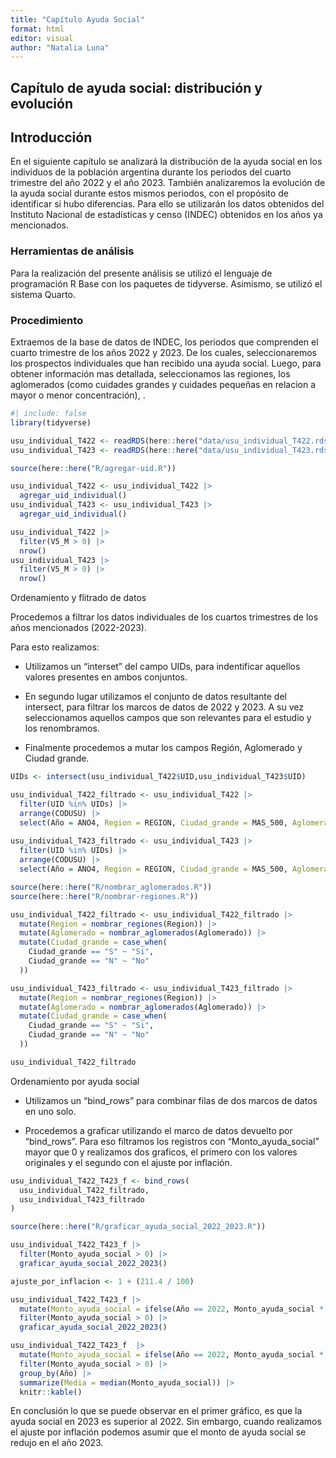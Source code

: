```yaml
---
title: "Capítulo Ayuda Social"
format: html
editor: visual
author: "Natalia Luna"
---
```


## Capítulo de ayuda social: distribución y evolución

## Introducción

En el siguiente capítulo se analizará la distribución de la ayuda social en los individuos de la población argentina durante los periodos del cuarto trimestre del año 2022 y el año 2023. También analizaremos la evolución de la ayuda social durante estos mismos periodos, con el propósito de identificar si hubo diferencias. Para ello se utilizarán los datos obtenidos del Instituto Nacional de estadísticas y censo (INDEC) obtenidos en los años ya mencionados.

### Herramientas de análisis

Para la realización del presente análisis se utilizó el lenguaje de programación R Base con los paquetes de tidyverse. Asimismo, se utilizó el sistema Quarto.

### Procedimiento

Extraemos de la base de datos de INDEC, los periodos que comprenden el cuarto trimestre de los años 2022 y 2023. De los cuales, seleccionaremos los prospectos individuales que han recibido una ayuda social. Luego, para obtener información mas detallada, seleccionamos las regiones, los aglomerados (como cuidades grandes y cuidades pequeñas en relacion a mayor o menor concentración), .

```r
#| include: false
library(tidyverse)
```

```r

usu_individual_T422 <- readRDS(here::here("data/usu_individual_T422.rds"))
usu_individual_T423 <- readRDS(here::here("data/usu_individual_T423.rds"))
```

```r
source(here::here("R/agregar-uid.R"))

usu_individual_T422 <- usu_individual_T422 |>
  agregar_uid_individual()
usu_individual_T423 <- usu_individual_T423 |>
  agregar_uid_individual()

```

```r
usu_individual_T422 |> 
  filter(V5_M > 0) |> 
  nrow()
usu_individual_T423 |> 
  filter(V5_M > 0) |> 
  nrow()
```

Ordenamiento y flitrado de datos

Procedemos a filtrar los datos individuales de los cuartos trimestres de los años mencionados (2022-2023).

Para esto realizamos:

-   Utilizamos un "interset" del campo UIDs, para indentificar aquellos valores presentes en ambos conjuntos.

-   En segundo lugar utilizamos el conjunto de datos resultante del intersect, para filtrar los marcos de datos de 2022 y 2023. A su vez seleccionamos aquellos campos que son relevantes para el estudio y los renombramos.

-   Finalmente procedemos a mutar los campos Región, Aglomerado y Ciudad grande.

```r
UIDs <- intersect(usu_individual_T422$UID,usu_individual_T423$UID)

usu_individual_T422_filtrado <- usu_individual_T422 |>
  filter(UID %in% UIDs) |> 
  arrange(CODUSU) |> 
  select(Año = ANO4, Region = REGION, Ciudad_grande = MAS_500, Aglomerado = AGLOMERADO, Sexo = CH04, Monto_ayuda_social = V5_M)
  
usu_individual_T423_filtrado <- usu_individual_T423 |>
  filter(UID %in% UIDs) |> 
  arrange(CODUSU) |> 
  select(Año = ANO4, Region = REGION, Ciudad_grande = MAS_500, Aglomerado = AGLOMERADO, Sexo = CH04, Monto_ayuda_social = V5_M)
```

```r
source(here::here("R/nombrar_aglomerados.R"))
source(here::here("R/nombrar-regiones.R"))

usu_individual_T422_filtrado <- usu_individual_T422_filtrado |> 
  mutate(Region = nombrar_regiones(Region)) |>
  mutate(Aglomerado = nombrar_aglomerados(Aglomerado)) |>
  mutate(Ciudad_grande = case_when(
    Ciudad_grande == "S" ~ "Si",
    Ciudad_grande == "N" ~ "No"
  ))

usu_individual_T423_filtrado <- usu_individual_T423_filtrado |> 
  mutate(Region = nombrar_regiones(Region)) |>
  mutate(Aglomerado = nombrar_aglomerados(Aglomerado)) |>
  mutate(Ciudad_grande = case_when(
    Ciudad_grande == "S" ~ "Si",
    Ciudad_grande == "N" ~ "No"
  ))

usu_individual_T422_filtrado
```

Ordenamiento por ayuda social

-   Utilizamos un "bind_rows" para combinar filas de dos marcos de datos en uno solo.

-   Procedemos a graficar utilizando el marco de datos devuelto por "bind_rows". Para eso filtramos los registros con "Monto_ayuda_social" mayor que 0 y realizamos dos graficos, el primero con los valores originales y el segundo con el ajuste por inflación.

```r
usu_individual_T422_T423_f <- bind_rows(
  usu_individual_T422_filtrado,
  usu_individual_T423_filtrado 
)
```

```r
source(here::here("R/graficar_ayuda_social_2022_2023.R"))

usu_individual_T422_T423_f |> 
  filter(Monto_ayuda_social > 0) |> 
  graficar_ayuda_social_2022_2023()

```

```r
ajuste_por_inflacion <- 1 + (211.4 / 100)

usu_individual_T422_T423_f |> 
  mutate(Monto_ayuda_social = ifelse(Año == 2022, Monto_ayuda_social * ajuste_por_inflacion, Monto_ayuda_social)) |> 
  filter(Monto_ayuda_social > 0) |> 
  graficar_ayuda_social_2022_2023()
```

```r
usu_individual_T422_T423_f  |> 
  mutate(Monto_ayuda_social = ifelse(Año == 2022, Monto_ayuda_social * ajuste_por_inflacion, Monto_ayuda_social)) |> 
  filter(Monto_ayuda_social > 0) |> 
  group_by(Año) |> 
  summarize(Media = median(Monto_ayuda_social)) |> 
  knitr::kable()
```

En conclusión lo que se puede observar en el primer gráfico, es que la ayuda social en 2023 es superior al 2022. Sin embargo, cuando realizamos el ajuste por inflación podemos asumir que el monto de ayuda social se redujo en el año 2023.
